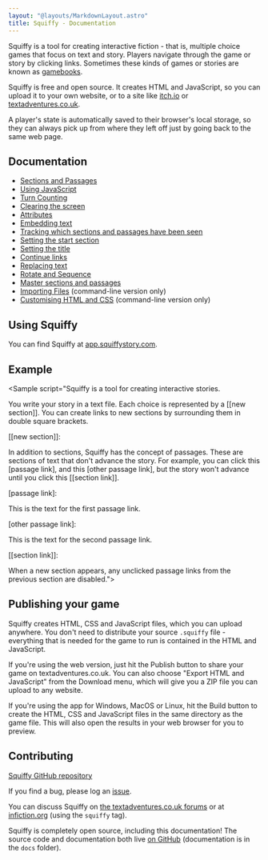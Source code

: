 ```yaml
---
layout: "@layouts/MarkdownLayout.astro"
title: Squiffy - Documentation
---
```



Squiffy is a tool for creating interactive fiction - that is, multiple choice games that focus on text and story. Players navigate through the game or story by clicking links. Sometimes these kinds of games or stories are known as [gamebooks](http://en.wikipedia.org/wiki/Gamebook).

Squiffy is free and open source. It creates HTML and JavaScript, so you can upload it to your own website, or to a site like [itch.io](https://itch.io/) or [textadventures.co.uk](https://textadventures.co.uk).

A player's state is automatically saved to their browser's local storage, so they can always pick up from where they left off just by going back to the same web page.

Documentation
-------------

- [Sections and Passages](sections-passages.html)
- [Using JavaScript](javascript.html)
- [Turn Counting](turncount.html)
- [Clearing the screen](clear.html)
- [Attributes](attributes.html)
- [Embedding text](embed.html)
- [Tracking which sections and passages have been seen](seen.html)
- [Setting the start section](start.html)
- [Setting the title](title.html)
- [Continue links](continue.html)
- [Replacing text](replace.html)
- [Rotate and Sequence](rotate-sequence.html)
- [Master sections and passages](master.html)
- [Importing Files](import.html) (command-line version only)
- [Customising HTML and CSS](customise.html) (command-line version only)

Using Squiffy
-------------

You can find Squiffy at [app.squiffystory.com](https://app.squiffystory.com/).

Example
-------

<Sample script="Squiffy is a tool for creating interactive stories.

You write your story in a text file. Each choice is represented by a [[new section]]. You can create links to new sections by surrounding them in double square brackets.

[[new section]]:

In addition to sections, Squiffy has the concept of passages. These are sections of text that don't advance the story. For example, you can click this [passage link], and this [other passage link], but the story won't advance until you click this [[section link]].

[passage link]:

This is the text for the first passage link.

[other passage link]:

This is the text for the second passage link.

[[section link]]:

When a new section appears, any unclicked passage links from the previous section are disabled."></Sample>

Publishing your game
--------------------

Squiffy creates HTML, CSS and JavaScript files, which you can upload anywhere. You don't need to distribute your source `.squiffy` file - everything that is needed for the game to run is contained in the HTML and JavaScript.

If you're using the web version, just hit the Publish button to share your game on textadventures.co.uk. You can also choose "Export HTML and JavaScript" from the Download menu, which will give you a ZIP file you can upload to any website.

If you're using the app for Windows, MacOS or Linux, hit the Build button to create the HTML, CSS and JavaScript files in the same directory as the game file. This will also open the results in your web browser for you to preview.

Contributing
------------

[Squiffy GitHub repository](https://github.com/textadventures/squiffy)

If you find a bug, please log an [issue](https://github.com/textadventures/squiffy/issues).

You can discuss Squiffy on [the textadventures.co.uk forums](https://textadventures.co.uk/forum/squiffy) or at [infiction.org](https://intfiction.org/tag/squiffy) (using the `squiffy` tag).

Squiffy is completely open source, including this documentation! The source code and documentation both live [on GitHub](https://github.com/textadventures/squiffy) (documentation is in the `docs` folder).
